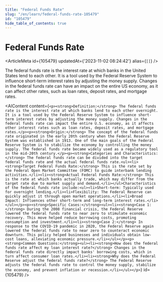 ```yaml
---
title: "Federal Funds Rate"
slug: "/en/learn/federal-funds-rate-105479"
id: "105479"
hide_table_of_contents: true
---
```



# Federal Funds Rate

<ArticleMeta id={105479} updatedAt={'2023-11-02 08:24:42'} alias={`[]`} />
<div className='border-solid border-b border-t-0 my-4 border-[var(--ifm-color-gray-300)]' />

The federal funds rate is the interest rate at which banks in the United States lend to each other. It is a tool used by the Federal Reserve System to influence short-term interest rates by adjusting the money supply. Changes in the federal funds rate can have an impact on the entire US economy, as it can affect other rates, such as loan rates, deposit rates, and mortgage rates.

<AIContent content={`<p><strong>Definition:</strong> The federal funds rate is the interest rate at which banks lend to each other overnight. It is a tool used by the Federal Reserve System to influence short-term interest rates by adjusting the money supply. Changes in the federal funds rate can impact the entire U.S. economy, as it affects other interest rates such as loan rates, deposit rates, and mortgage rates.</p><p><strong>Origin:</strong> The concept of the federal funds rate originated in the early 20th century when the Federal Reserve System was established in 1913. One of the main goals of the Federal Reserve System is to stabilize the economy by controlling the money supply. The federal funds rate became widely used as a regulatory tool in the mid-20th century.</p><p><strong>Categories and Characteristics:</strong> The federal funds rate can be divided into the target federal funds rate and the actual federal funds rate.<ul><li><strong>Target Federal Funds Rate:</strong> This is the rate set by the Federal Open Market Committee (FOMC) to guide interbank lending activities.</li><li><strong>Actual Federal Funds Rate:</strong> This is the rate at which banks actually trade, which may differ from the target rate due to market supply and demand.</li></ul>Characteristics of the federal funds rate include:<ul><li>Short-term: Typically used for overnight lending.</li><li>Flexibility: The Federal Reserve can quickly adjust it through open market operations.</li><li>Broad Impact: Influences other short-term and long-term interest rates.</li></ul></p><p><strong>Specific Cases:</strong><ul><li><strong>Case 1:</strong> During the 2008 financial crisis, the Federal Reserve lowered the federal funds rate to near zero to stimulate economic recovery. This move helped reduce borrowing costs, promoting consumption and investment.</li><li><strong>Case 2:</strong> In response to the COVID-19 pandemic in 2020, the Federal Reserve again lowered the federal funds rate to near zero to counteract economic downturn. This policy helped businesses and individuals obtain low-cost loans, alleviating economic pressure.</li></ul></p><p><strong>Common Questions:</strong><ul><li><strong>How does the federal funds rate affect my loan interest rate?</strong> Changes in the federal funds rate directly impact banks' borrowing costs, which in turn affect consumer loan rates.</li><li><strong>Why does the Federal Reserve adjust the federal funds rate?</strong> The Federal Reserve adjusts the federal funds rate to control the money supply, stabilize the economy, and prevent inflation or recession.</li></ul></p>`} id={105479} />
